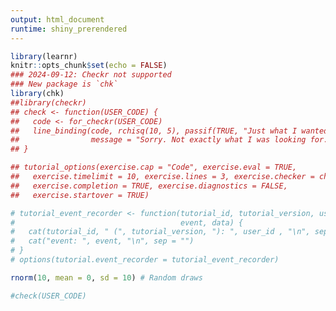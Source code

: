 ```yaml
---
output: html_document
runtime: shiny_prerendered
---
```


```r
library(learnr)
knitr::opts_chunk$set(echo = FALSE)
### 2024-09-12: Checkr not supported
### New package is `chk`
library(chk)
##library(checkr)
## check <- function(USER_CODE) {
##   code <- for_checkr(USER_CODE)
##   line_binding(code, rchisq(10, 5), passif(TRUE, "Just what I wanted!"), 
##                message = "Sorry. Not exactly what I was looking for.")
## }

## tutorial_options(exercise.cap = "Code", exercise.eval = TRUE,
##   exercise.timelimit = 10, exercise.lines = 3, exercise.checker = checkr::check,
##   exercise.completion = TRUE, exercise.diagnostics = FALSE,
##   exercise.startover = TRUE)

# tutorial_event_recorder <- function(tutorial_id, tutorial_version, user_id, 
#                                     event, data) {
#   cat(tutorial_id, " (", tutorial_version, "): ", user_id , "\n", sep = "")
#   cat("event: ", event, "\n", sep = "")
# }
# options(tutorial.event_recorder = tutorial_event_recorder)

```



```r
rnorm(10, mean = 0, sd = 10) # Random draws
```

```r
#check(USER_CODE)


```

